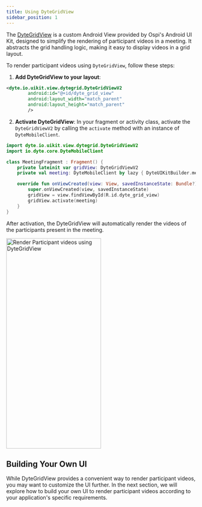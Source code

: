 ```yaml
---
title: Using DyteGridView
sidebar_position: 1
---
```


The [DyteGridView](/android/components/dyte-grid) is a custom Android View provided by Ospi's Android UI Kit, designed to simplify 
the rendering of participant videos in a meeting. It abstracts the grid handling logic, making it easy to 
display videos in a grid layout.

To render participant videos using `DyteGridView`, follow these steps:

1. **Add DyteGridView to your layout**:

```xml
<dyte.io.uikit.view.dytegrid.DyteGridViewV2
        android:id="@+id/dyte_grid_view"
        android:layout_width="match_parent"
        android:layout_height="match_parent"
        />
```

2. **Activate DyteGridView**: In your fragment or activity class, activate the `DyteGridViewV2` by calling the 
`activate` method with an instance of `DyteMobileClient`.

```kotlin
import dyte.io.uikit.view.dytegrid.DyteGridViewV2
import io.dyte.core.DyteMobileClient

class MeetingFragment : Fragment() {
    private lateinit var gridView: DyteGridViewV2
    private val meeting: DyteMobileClient by lazy { DyteUIKitBuilder.meeting }

    override fun onViewCreated(view: View, savedInstanceState: Bundle?) {
        super.onViewCreated(view, savedInstanceState)
        gridView = view.findViewById(R.id.dyte_grid_view)
        gridView.activate(meeting)
    }
}
```

After activation, the DyteGridView will automatically render the videos of the participants present in the meeting.

<img
  src="/static/android-ui-kit/render-participant-videos/render-videos-dytegrid.png"
  width="252"
  height="560"
  alt="Render Participant videos using DyteGridView"
  className="mb-10"
/>

## Building Your Own UI

While DyteGridView provides a convenient way to render participant videos, you may want to customize the UI further. 
In the next section, we will explore how to build your own UI to render participant videos according to your application's specific requirements.
